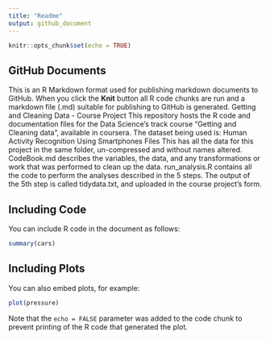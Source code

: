 ---
title: "Readme"
output: github_document
---

```{r setup, include=FALSE}
knitr::opts_chunk$set(echo = TRUE)
```

## GitHub Documents

This is an R Markdown format used for publishing markdown documents to GitHub. When you click the **Knit** button all R code chunks are run and a markdown file (.md) suitable for publishing to GitHub is generated.
Getting and Cleaning Data - Course Project
This repository hosts the R code and documentation files for the Data Science's track course "Getting and Cleaning data", available in coursera.
The dataset being used is: Human Activity Recognition Using Smartphones
Files
This has  all the data for this project in the same folder, un-compressed and without names altered.
CodeBook.md describes the variables, the data, and any transformations or work that was performed to clean up the data.
run_analysis.R contains all the code to perform the analyses described in the 5 steps. 
The output of the 5th step is called tidydata.txt, and uploaded in the course project's form.


## Including Code

You can include R code in the document as follows:

```{r cars}
summary(cars)
```

## Including Plots

You can also embed plots, for example:

```{r pressure, echo=FALSE}
plot(pressure)
```

Note that the `echo = FALSE` parameter was added to the code chunk to prevent printing of the R code that generated the plot.
